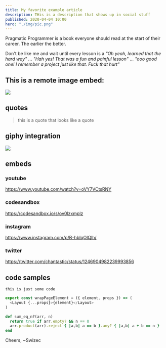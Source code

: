 ```yaml
---
title: My favorite example article
description: THis is a description that shows up in social stuff
published: 2020-04-04 10:00
hero: "./img/pic.png"
---
```


Pragmatic Programmer is a book everyone should read at the start of their career. The earlier the better.

Don't be like me and wait until every lesson is a _"Oh yeah, learned that the hard way"_ ... _"Hah yes! That was a fun and painful lesson"_ ... _"ooo good one! I remember a project just like that. Fuck that hurt"_

## This is a remote image embed:

[![](https://i.imgur.com/i2LW3tC.png)](https://pragprog.com/book/tpp20/the-pragmatic-programmer-20th-anniversary-edition)

## quotes

> this is a quote that looks like a quote

## giphy integration

![](giphy:jack_sparrow)

## embeds

### youtube

https://www.youtube.com/watch?v=oVY7VCtsRNY

### codesandbox

https://codesandbox.io/s/ov0lzxmplz

### instagram

https://www.instagram.com/p/B-hbIqOlQlh/

### twitter

https://twitter.com/chantastic/status/1246904982239993856

## code samples

```
this is just some code
```

```javascript
export const wrapPageElement = ({ element, props }) => (
  <Layout {...props}>{element}</Layout>
)
```

```ruby
def sum_eq_n?(arr, n)
  return true if arr.empty? && n == 0
  arr.product(arr).reject { |a,b| a == b }.any? { |a,b| a + b == n }
end
```

Cheers,
~Swizec
